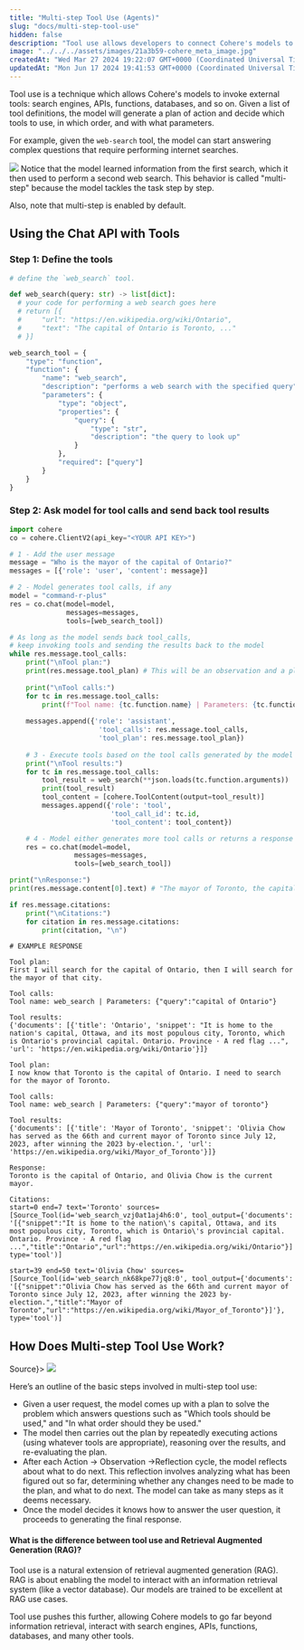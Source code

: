```yaml
---
title: "Multi-step Tool Use (Agents)"
slug: "docs/multi-step-tool-use"
hidden: false 
description: "Tool use allows developers to connect Cohere's models to external tools for various actions, while multi-step tool use extends this to allow the model to call multiple tools in a sequence of steps. This process enables the model to reason, perform dynamic actions, and adapt quickly based on external information."
image: "../../../assets/images/21a3b59-cohere_meta_image.jpg"
createdAt: "Wed Mar 27 2024 19:22:07 GMT+0000 (Coordinated Universal Time)"
updatedAt: "Mon Jun 17 2024 19:41:53 GMT+0000 (Coordinated Universal Time)"
---
```

Tool use is a technique which allows Cohere's models to invoke external tools: search engines, APIs, functions, databases, and so on. Given a list of tool definitions, the model will generate a plan of action and decide which tools to use, in which order, and with what parameters.

For example, given the `web-search` tool, the model can start answering complex questions that require performing internet searches.

![](../../../assets/images/00e8907-image.png)
Notice that the model learned information from the first search, which it then used to perform a second web search. This behavior is called "multi-step" because the model tackles the task step by step.

Also, note that multi-step is enabled by default.

## Using the Chat API with Tools

### Step 1: Define the tools

```python PYTHON
# define the `web_search` tool.

def web_search(query: str) -> list[dict]:
  # your code for performing a web search goes here
  # return [{
  #		"url": "https://en.wikipedia.org/wiki/Ontario",
  #		"text": "The capital of Ontario is Toronto, ..."
  #	}]

web_search_tool = {
    "type": "function",
    "function": {
        "name": "web_search",
        "description": "performs a web search with the specified query",
        "parameters": {
            "type": "object",
            "properties": {
                "query": {
                    "type": "str",
                    "description": "the query to look up"
                }
            },
            "required": ["query"]
        }
    }
}
```

### Step 2: Ask model for tool calls and send back tool results

```python PYTHON
import cohere
co = cohere.ClientV2(api_key="<YOUR API KEY>")

# 1 - Add the user message
message = "Who is the mayor of the capital of Ontario?"
messages = [{'role': 'user', 'content': message}]

# 2 - Model generates tool calls, if any
model = "command-r-plus"
res = co.chat(model=model,
              messages=messages,
              tools=[web_search_tool])

# As long as the model sends back tool_calls,
# keep invoking tools and sending the results back to the model
while res.message.tool_calls:
    print("\nTool plan:")
    print(res.message.tool_plan) # This will be an observation and a plan with next steps
    
    print("\nTool calls:")
    for tc in res.message.tool_calls:
        print(f"Tool name: {tc.function.name} | Parameters: {tc.function.arguments}")
    
    messages.append({'role': 'assistant',
                      'tool_calls': res.message.tool_calls,
                      'tool_plan': res.message.tool_plan})
    
    # 3 - Execute tools based on the tool calls generated by the model
    print("\nTool results:")
    for tc in res.message.tool_calls:
        tool_result = web_search(**json.loads(tc.function.arguments))
        print(tool_result)
        tool_content = [cohere.ToolContent(output=tool_result)]
        messages.append({'role': 'tool',
                         'tool_call_id': tc.id,
                         'tool_content': tool_content}) 

    # 4 - Model either generates more tool calls or returns a response
    res = co.chat(model=model,
                messages=messages,
                tools=[web_search_tool])

print("\nResponse:")
print(res.message.content[0].text) # "The mayor of Toronto, the capital of Ontario is Olivia Chow"

if res.message.citations:
    print("\nCitations:")
    for citation in res.message.citations:
        print(citation, "\n")
```
```
# EXAMPLE RESPONSE

Tool plan:
First I will search for the capital of Ontario, then I will search for the mayor of that city.

Tool calls:
Tool name: web_search | Parameters: {"query":"capital of Ontario"}

Tool results:
{'documents': [{'title': 'Ontario', 'snippet': "It is home to the nation's capital, Ottawa, and its most populous city, Toronto, which is Ontario's provincial capital. Ontario. Province · A red flag ...", 'url': 'https://en.wikipedia.org/wiki/Ontario'}]}

Tool plan:
I now know that Toronto is the capital of Ontario. I need to search for the mayor of Toronto.

Tool calls:
Tool name: web_search | Parameters: {"query":"mayor of toronto"}

Tool results:
{'documents': [{'title': 'Mayor of Toronto', 'snippet': 'Olivia Chow has served as the 66th and current mayor of Toronto since July 12, 2023, after winning the 2023 by-election.', 'url': 'https://en.wikipedia.org/wiki/Mayor_of_Toronto'}]}

Response:
Toronto is the capital of Ontario, and Olivia Chow is the current mayor.

Citations:
start=0 end=7 text='Toronto' sources=[Source_Tool(id='web_search_vzj0at1aj4h6:0', tool_output={'documents': '[{"snippet":"It is home to the nation\'s capital, Ottawa, and its most populous city, Toronto, which is Ontario\'s provincial capital. Ontario. Province · A red flag ...","title":"Ontario","url":"https://en.wikipedia.org/wiki/Ontario"}]'}, type='tool')] 

start=39 end=50 text='Olivia Chow' sources=[Source_Tool(id='web_search_nk68kpe77jq8:0', tool_output={'documents': '[{"snippet":"Olivia Chow has served as the 66th and current mayor of Toronto since July 12, 2023, after winning the 2023 by-election.","title":"Mayor of Toronto","url":"https://en.wikipedia.org/wiki/Mayor_of_Toronto"}]'}, type='tool')] 

```

## How Does Multi-step Tool Use Work?

<Frame caption={<a href="https://python.langchain.com/docs/use_cases/tool_use">Source</a>}>
<img src="../../../assets/images/1e500e0-tool_use_1.svg" />
</Frame>

Here’s an outline of the basic steps involved in multi-step tool use:

- Given a user request, the model comes up with a plan to solve the problem which answers questions such as "Which tools should be used," and "In what order should they be used."
- The model then carries out the plan by repeatedly executing actions (using whatever tools are appropriate), reasoning over the results, and re-evaluating the plan.
- After each Action -> Observation ->Reflection cycle, the model reflects about what to do next. This reflection involves analyzing what has been figured out so far, determining whether any changes need to be made to the plan, and what to do next. The model can take as many steps as it deems necessary.
- Once the model decides it knows how to answer the user question, it proceeds to generating the final response.

#### What is the difference between tool use and Retrieval Augmented Generation (RAG)?

Tool use is a natural extension of retrieval augmented generation (RAG). RAG is about enabling the model to interact with an information retrieval system (like a vector database). Our models are trained to be excellent at RAG use cases.

Tool use pushes this further, allowing Cohere models to go far beyond information retrieval, interact with search engines, APIs, functions, databases, and many other tools.